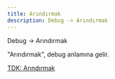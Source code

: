 ```yaml
---
title: Arındırmak
description: Debug -> Arındırmak
---
```


Debug -> Arındırmak

"Arındırmak", debug anlamına gelir.

[TDK: Arındırmak](https://sozluk.gov.tr/?ara=ar%C4%B1nd%C4%B1rmak)